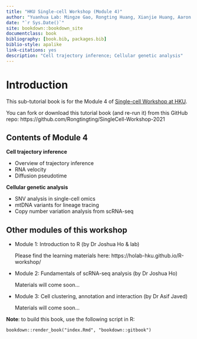 ```yaml
--- 
title: "HKU Single-cell Workshop (Module 4)"
author: "Yuanhua Lab: Mingze Gao, Rongting Huang, Xianjie Huang, Aaron Kwok, Zhuoxuan Li, Chen Qiao, Yuanhua Huang"
date: "`r Sys.Date()`"
site: bookdown::bookdown_site
documentclass: book
bibliography: [book.bib, packages.bib]
biblio-style: apalike
link-citations: yes
description: "Cell trajectory inference; Cellular genetic analysis"
---
```


# Introduction

This sub-tutorial book is for the Module 4 of [Single-cell Workshop at HKU](https://statbiomed.github.io/HKU-single-cell-workshop/).

You can fork or download this tutorial book (and re-run it) from this GitHub repo: https://github.com/Rongtingting/SingleCell-Workshop-2021


## Contents of Module 4
**Cell trajectory inference**

- Overview of trajectory inference
- RNA velocity
- Diffusion pseudotime

**Cellular genetic analysis**

- SNV analysis in single-cell omics
- mtDNA variants for lineage tracing
- Copy number variation analysis from scRNA-seq


## Other modules of this workshop
- Module 1: Introduction to R (by Dr Joshua Ho & lab)

  Please find the learning materials here: https://holab-hku.github.io/R-workshop/

- Module 2: Fundamentals of scRNA-seq analysis (by Dr Joshua Ho)

  Materials will come soon...
  
- Module 3: Cell clustering, annotation and interaction (by Dr Asif Javed)

  Materials will come soon...


**Note**: to build this book, use the following script in R:
```
bookdown::render_book("index.Rmd", "bookdown::gitbook")
```

